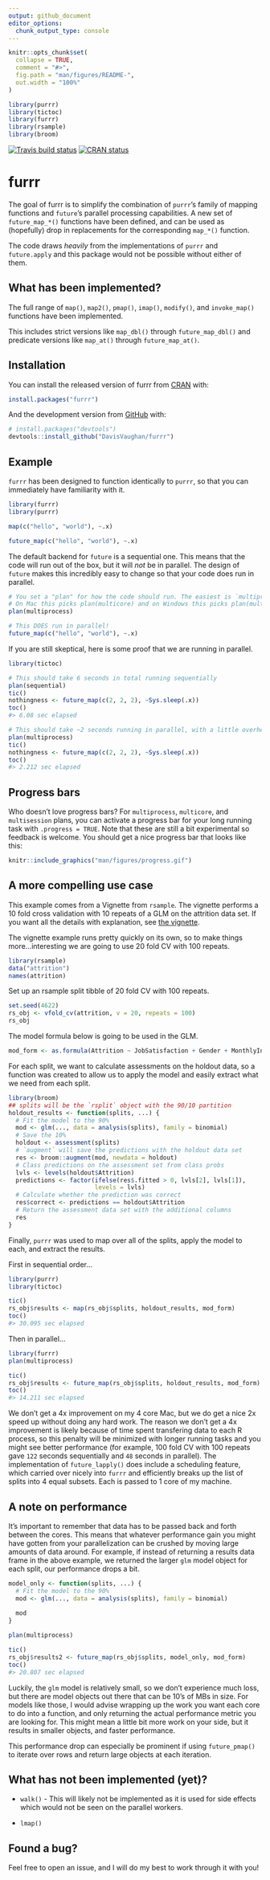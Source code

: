 ```yaml
---
output: github_document
editor_options: 
  chunk_output_type: console
---
```


<!-- README.md is generated from README.Rmd. Please edit that file -->

```r
knitr::opts_chunk$set(
  collapse = TRUE,
  comment = "#>",
  fig.path = "man/figures/README-",
  out.width = "100%"
)
```

```r
library(purrr)
library(tictoc)
library(furrr)
library(rsample)
library(broom)
```

[![Travis build status](https://travis-ci.org/DavisVaughan/furrr.svg?branch=master)](https://travis-ci.org/DavisVaughan/furrr)
[![CRAN status](https://www.r-pkg.org/badges/version/furrr)](https://cran.r-project.org/package=furrr)

# furrr

The goal of furrr is to simplify the combination of `purrr`'s family of mapping functions and
`future`'s parallel processing capabilities. A new set of `future_map_*()` functions
have been defined, and can be used as (hopefully) drop in replacements for 
the corresponding `map_*()` function.

The code draws _heavily_ from the implementations of `purrr` and `future.apply`
and this package would not be possible without either of them.

## What has been implemented?

The full range of `map()`, `map2()`, `pmap()`, `imap()`, `modify()`, and `invoke_map()` functions have been implemented. 

This includes strict versions like `map_dbl()` through `future_map_dbl()` and predicate
versions like `map_at()` through `future_map_at()`.

## Installation

You can install the released version of furrr from [CRAN](https://CRAN.R-project.org) with:

``` r
install.packages("furrr")
```

And the development version from [GitHub](https://github.com/) with:

``` r
# install.packages("devtools")
devtools::install_github("DavisVaughan/furrr")
```
## Example

`furrr` has been designed to function identically to `purrr`, so that you
can immediately have familiarity with it.

```r
library(furrr)
library(purrr)

map(c("hello", "world"), ~.x)

future_map(c("hello", "world"), ~.x)
```

The default backend for `future` is a sequential one. This means that the code
will run out of the box, but it will _not_ be in parallel. The design of `future`
makes this incredibly easy to change so that your code does run in parallel.

```r
# You set a "plan" for how the code should run. The easiest is `multiprocess`
# On Mac this picks plan(multicore) and on Windows this picks plan(multisession)
plan(multiprocess)

# This DOES run in parallel!
future_map(c("hello", "world"), ~.x)
```

If you are still skeptical, here is some proof that we are running in parallel.

```r
library(tictoc)

# This should take 6 seconds in total running sequentially
plan(sequential)
tic()
nothingness <- future_map(c(2, 2, 2), ~Sys.sleep(.x))
toc()
#> 6.08 sec elapsed
```

```r
# This should take ~2 seconds running in parallel, with a little overhead
plan(multiprocess)
tic()
nothingness <- future_map(c(2, 2, 2), ~Sys.sleep(.x))
toc()
#> 2.212 sec elapsed
```

## Progress bars

Who doesn't love progress bars? For `multiprocess`, `multicore`, and `multisession`
plans, you can activate a progress bar for your long running task with `.progress = TRUE`.
Note that these are still a bit experimental so feedback is welcome. You should
get a nice progress bar that looks like this:

```r
knitr::include_graphics("man/figures/progress.gif")
```

## A more compelling use case

This example comes from a Vignette from `rsample`. The vignette performs a 10 fold cross validation with 10 repeats of a GLM on the attrition data set. If you want all the details
with explanation, see [the vignette](https://topepo.github.io/rsample/articles/Working_with_rsets.html).

The vignette example runs pretty quickly on its own, so to make things 
more...interesting we are going to use 20 fold CV with 100 repeats.

```r
library(rsample)
data("attrition")
names(attrition)
```

Set up an rsample split tibble of 20 fold CV with 100 repeats.

```r
set.seed(4622)
rs_obj <- vfold_cv(attrition, v = 20, repeats = 100)
rs_obj
```

The model formula below is going to be used in the GLM.

```r
mod_form <- as.formula(Attrition ~ JobSatisfaction + Gender + MonthlyIncome)
```

For each split, we want to calculate assessments on the holdout data, so a
function was created to allow us to apply the model and 
easily extract what we need from each split.

```r
library(broom)
## splits will be the `rsplit` object with the 90/10 partition
holdout_results <- function(splits, ...) {
  # Fit the model to the 90%
  mod <- glm(..., data = analysis(splits), family = binomial)
  # Save the 10%
  holdout <- assessment(splits)
  # `augment` will save the predictions with the holdout data set
  res <- broom::augment(mod, newdata = holdout)
  # Class predictions on the assessment set from class probs
  lvls <- levels(holdout$Attrition)
  predictions <- factor(ifelse(res$.fitted > 0, lvls[2], lvls[1]),
                        levels = lvls)
  # Calculate whether the prediction was correct
  res$correct <- predictions == holdout$Attrition
  # Return the assessment data set with the additional columns
  res
}
```

Finally, `purrr` was used to map over all of the splits, apply the model to each,
and extract the results.

First in sequential order...

```r
library(purrr)
library(tictoc)

tic()
rs_obj$results <- map(rs_obj$splits, holdout_results, mod_form)
toc()
#> 30.095 sec elapsed
```

Then in parallel...

```r
library(furrr)
plan(multiprocess)

tic()
rs_obj$results <- future_map(rs_obj$splits, holdout_results, mod_form)
toc()
#> 14.211 sec elapsed
```

We don't get a 4x improvement on my 4 core Mac, but we do get a nice 2x speed
up without doing any hard work. The reason we don't get a 4x improvement is likely
because of time spent transfering data to each R process, so this penalty will
be minimized with longer running tasks and you might see better performance (for
example, 100 fold CV with 100 repeats gave `122` seconds sequentially and
`48` seconds in parallel). The implementation of `future_lapply()` does include a scheduling feature, which 
carried over nicely into `furrr` and efficiently breaks up the list of splits
into 4 equal subsets. Each is passed to 1 core of my machine.

## A note on performance

It's important to remember that data has to be passed back and forth between
the cores. This means that whatever performance gain you might have gotten from
your parallelization can be crushed by moving large amounts of data around. For
example, if instead of returning a results data frame in the above example, we
returned the larger `glm` model object for each split, our performance 
drops a bit.

```r
model_only <- function(splits, ...) {
  # Fit the model to the 90%
  mod <- glm(..., data = analysis(splits), family = binomial)
  
  mod
}

plan(multiprocess)

tic()
rs_obj$results2 <- future_map(rs_obj$splits, model_only, mod_form)
toc()
#> 20.807 sec elapsed
```

Luckily, the `glm` model is relatively small, so we don't experience much loss,
but there are model objects out there that can be 10's of MBs in size. For models like those, I would advise wrapping up the work you want each core to do into a function, and only returning the actual performance metric you are looking for. This might mean a little bit more work on your side, but it results in smaller objects, and faster performance.

This performance drop can especially be prominent if using `future_pmap()` to iterate
over rows and return large objects at each iteration.

## What has not been implemented (yet)?

* `walk()` - This will likely not be implemented as it is used for side effects
which would not be seen on the parallel workers.

* `lmap()`

## Found a bug?

Feel free to open an issue, and I will do my best to work through it with you!
